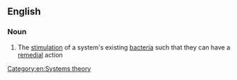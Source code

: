 ==English==

===Noun===
{{wikipedia}}
{{en-noun}}

# {{lb|en|biology}} The [[stimulation]] of a system's existing [[bacteria]] such that they can have a [[remedial]] action

[[Category:en:Systems theory]]